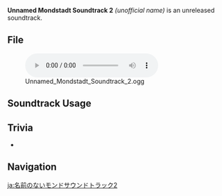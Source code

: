 {{Soundtrack Infobox
|type       = Unreleased Soundtracks
|audio      = Unnamed Mondstadt Soundtrack 2.ogg
}}
'''Unnamed Mondstadt Soundtrack 2''' ''(unofficial name)'' is an unreleased soundtrack.

==File==
[[File:Unnamed Mondstadt Soundtrack 2.ogg|600px]]

==Soundtrack Usage==
{{Soundtrack Usage
|location = Mondstadt//night
}}

==Trivia==
* {{Transclude|Eternal Anamnesis|EternalAnamnesisTheme|section=1}}

==Navigation==
{{Soundtrack Navbox|Unreleased}}

[[ja:名前のないモンドサウンドトラック2]]